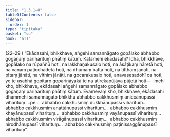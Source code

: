 ```yaml
---
title: "1.3.1–8"
tableOfContents: false
sidebar:
  order: 1
type: "tipitaka"
basket: "su"
book: "a11"
---
```



<DynamicBreadcrumb />

<Paragraph type="center" book="a11">
(22–29.)
</Paragraph>

<Paragraph number="212" book="a11">
“Ekādasahi, bhikkhave, aṅgehi samannāgato gopālako abhabbo gogaṇaṃ pariharituṃ phātiṃ kātuṃ. Katamehi ekādasahi? Idha, bhikkhave, gopālako na rūpaññū hoti, na lakkhaṇakusalo hoti, na āsāṭikaṃ hāretā hoti, na vaṇaṃ paṭicchādetā hoti, na dhūmaṃ kattā hoti, na titthaṃ jānāti, na pītaṃ jānāti, na vīthiṃ jānāti, na gocarakusalo hoti, anavasesadohī ca hoti, ye te usabhā gopitaro gopariṇāyakā te na atirekapūjāya pūjetā hoti—  imehi kho, bhikkhave, ekādasahi aṅgehi samannāgato gopālako abhabbo gogaṇaṃ pariharituṃ phātiṃ kātuṃ.
</Paragraph>

<Paragraph number="213" book="a11">
Evamevaṃ kho, bhikkhave, ekādasahi dhammehi samannāgato bhikkhu abhabbo cakkhusmiṃ aniccānupassī viharituṃ …pe…  abhabbo cakkhusmiṃ dukkhānupassī viharituṃ…  abhabbo cakkhusmiṃ anattānupassī viharituṃ…  abhabbo cakkhusmiṃ khayānupassī viharituṃ…  abhabbo cakkhusmiṃ vayānupassī viharituṃ…  abhabbo cakkhusmiṃ virāgānupassī viharituṃ…  abhabbo cakkhusmiṃ nirodhānupassī viharituṃ…  abhabbo cakkhusmiṃ paṭinissaggānupassī viharituṃ”.
</Paragraph>